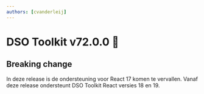 ```yaml
---
authors: [cvanderleij]
---
```


# DSO Toolkit v72.0.0 💎

## Breaking change

In deze release is de ondersteuning voor React 17 komen te vervallen. Vanaf deze release ondersteunt DSO Toolkit React versies 18 en 19.
